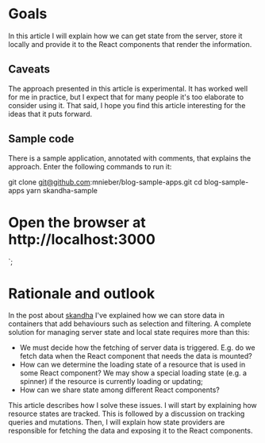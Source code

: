 # Goals

In this article I will explain how we can get state from the server, store it locally and provide it
to the React components that render the information.

## Caveats

The approach presented in this article is experimental. It has worked well for me in practice, but
I expect that for many people it's too elaborate to consider using it. That said, I hope you find
this article interesting for the ideas that it puts forward.

## Sample code

There is a sample application, annotated with comments, that explains the approach. Enter the following commands to run it:

git clone git@github.com:mnieber/blog-sample-apps.git
cd blog-sample-apps
yarn skandha-sample
# Open the browser at http://localhost:3000
`;

<CodeSnippet
  lang="bash"
  addMb
  code={code1}
/>

# Rationale and outlook

In the post about [skandha](/posts/skandha/chapter-1) I've explained how we can store data in containers
that add behaviours such as selection and filtering. A complete solution for managing server
state and local state requires more than this:

- We must decide how the fetching of server data is triggered. E.g. do we fetch data when the React
  component that needs the data is mounted?
- How can we determine the loading state of a resource that is used in some React component? We
  may show a special loading state (e.g. a spinner) if the resource is currently loading or
  updating;
- How can we share state among different React components?

This article describes how I solve these issues. I will start by explaining how resource states are tracked.
This is followed by a discussion on tracking queries and mutations. Then, I will explain how state
providers are responsible for fetching the data and exposing it to the React components.
